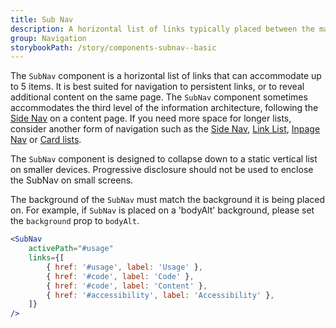 ```yaml
---
title: Sub Nav
description: A horizontal list of links typically placed between the main navigation and page content.
group: Navigation
storybookPath: /story/components-subnav--basic
---
```


The `SubNav` component is a horizontal list of links that can accommodate up to 5 items. It is best suited for navigation to persistent links, or to reveal additional content on the same page. The `SubNav` component sometimes accommodates the third level of the information architecture, following the [Side Nav](/packages/navigation/side-nav) on a content page. If you need more space for longer lists, consider another form of navigation such as the [Side Nav](/packages/navigation/side-nav), [Link List](/packages/navigation/link-list), [Inpage Nav](/packages/navigation/inpage-nav) or [Card lists](/packages/layout/card#card-lists).

The `SubNav` component is designed to collapse down to a static vertical list on smaller devices. Progressive disclosure should not be used to enclose the SubNav on small screens.

The background of the `SubNav` must match the background it is being placed on. For example, if `SubNav` is placed on a 'bodyAlt' background, please set the `background` prop to `bodyAlt`.

```jsx live
<SubNav
	activePath="#usage"
	links={[
		{ href: '#usage', label: 'Usage' },
		{ href: '#code', label: 'Code' },
		{ href: '#code', label: 'Content' },
		{ href: '#accessibility', label: 'Accessibility' },
	]}
/>
```
